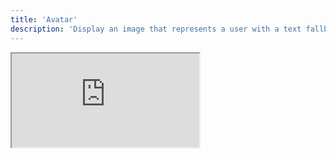 ```yaml
---
title: 'Avatar'
description: 'Display an image that represents a user with a text fallback.'
---
```


<iframe
  style={{ width: '100%', height: '378px', borderRadius: 12 }}
  src="https://ng-primitives.github.io/ng-primitives/#/examples/avatar"
/>

## Usage

Assemble the avatar directives in your template.

```html
<span ngpAvatar>
  <img ngpAvatarImage src="..." alt="..." />
  <span ngpAvatarFallback>NG</span>
</span>
```

## API Reference

The following directives are available to import from the `@ng-primitives/ng-primitives/avatar` package:

### NgpAvatarDirective

There are no inputs or outputs for this directive.

### NgpAvatarImageDirective

There are no inputs or outputs for this directive.

### NgpAvatarFallbackDirective

<ResponseField name="ngpAvatarFallbackDelay" type="number" default="0">
  Define a delay before the fallback is shown. This is useful to only show the fallback for those
  with slower connections.
</ResponseField>

## Global Configuration

You can configure the default options for all avatars in your application by using the `provideNgpAvatarConfig` function in a providers array.

```ts
import { provideAvatarConfig } from '@ng-primitives/ng-primitives';

bootstrapApplication(AppComponent, {
  providers: [provideAvatarConfig({ delay: 1000 })],
});
```

### NgpAvatarConfig

<ResponseField name="delay" type="number">
  Define a delay before the fallback is shown. This is useful to only show the fallback for those
  with slower connections.
</ResponseField>

## Schematics

You can use our schematic to generate a new avatar component.

<CodeGroup>

```bash Angular CLI
ng generate @ng-primitives/ng-primitives:avatar
```

```bash Nx
nx generate @ng-primitives/ng-primitives:avatar
```

</CodeGroup>

### Options

<ResponseField name="name" type="string">
  The name of the component.
</ResponseField>

<ResponseField name="project" type="string">
  The name of the project to add the component to.
</ResponseField>

<ResponseField name="path" type="string">
  The path to create the component.
</ResponseField>
